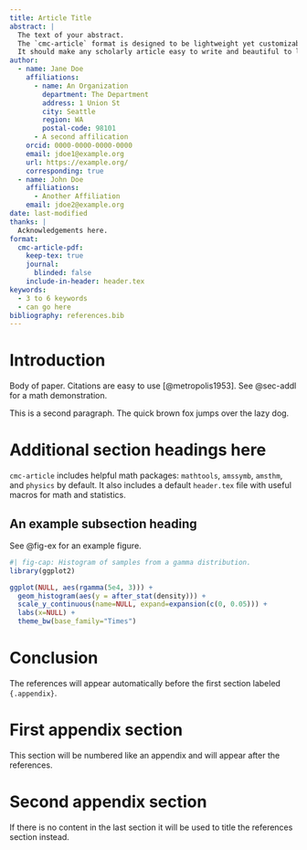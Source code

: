 ```yaml
---
title: Article Title
abstract: |
  The text of your abstract. 
  The `cmc-article` format is designed to be lightweight yet customizable.
  It should make any scholarly article easy to write and beautiful to look at.
author:
  - name: Jane Doe
    affiliations:
      - name: An Organization
        department: The Department
        address: 1 Union St
        city: Seattle
        region: WA
        postal-code: 98101
      - A second affilication
    orcid: 0000-0000-0000-0000
    email: jdoe1@example.org
    url: https://example.org/
    corresponding: true
  - name: John Doe
    affiliations:
      - Another Affiliation
    email: jdoe2@example.org
date: last-modified
thanks: |
  Acknowledgements here.
format:
  cmc-article-pdf:
    keep-tex: true
    journal:
      blinded: false
    include-in-header: header.tex
keywords:
  - 3 to 6 keywords
  - can go here
bibliography: references.bib 
---
```


# Introduction {#sec-intro}

Body of paper. Citations are easy to use [@metropolis1953].
See @sec-addl for a math demonstration.

This is a second paragraph. The quick brown fox jumps over the lazy dog.

# Additional section headings here {#sec-addl}

`cmc-article` includes helpful math packages: `mathtools`, `amssymb`, `amsthm`, and `physics` by default.
It also includes a default `header.tex` file with useful macros for math and statistics.
\begin{align*}
    \vb{X} &\sim \Norm(\vb*\mu, \vb*\Sigma^2) \\
    p(\vb x) &= \frac{1}{\sqrt{(2\pi)^k\det(\vb*\Sigma)}} 
        \exp(-\frac{1}{2} (\vb x-\vb*\mu)^\top \vb*\Sigma^{-1} (\vb x-\vb*\mu)) \\
    \E(Y) &= \sum_{y\in\mathcal{Y}} y\Pr(Y=y)
    = \sum_{y\in\mathcal{Y}} y\E(\mathbb{1}\{Y=y\})
\end{align*}

## An example subsection heading

See @fig-ex for an example figure.

```r
#| fig-cap: Histogram of samples from a gamma distribution.
library(ggplot2)

ggplot(NULL, aes(rgamma(5e4, 3))) +
  geom_histogram(aes(y = after_stat(density))) +
  scale_y_continuous(name=NULL, expand=expansion(c(0, 0.05))) +
  labs(x=NULL) +
  theme_bw(base_family="Times")
```

# Conclusion

The references will appear automatically before the first section labeled `{.appendix}`.

# First appendix section {.appendix}

This section will be numbered like an appendix and will appear after the references.

# Second appendix section {.appendix}

If there is no content in the last section it will be used to title the references section instead.
